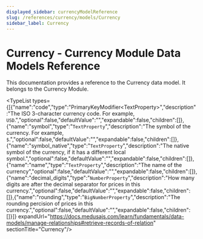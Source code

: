 ```yaml
---
displayed_sidebar: currencyModelReference
slug: /references/currency/models/Currency
sidebar_label: Currency
---
```



# Currency - Currency Module Data Models Reference

This documentation provides a reference to the Currency data model. It belongs to the Currency Module.

<SourceCodeLink link="https://github.com/medusajs/medusa/blob/fc377a136006df0f1c3d5cb6e0be340a486a03f0/packages/modules/currency/src/models/currency.ts#L3" />

<TypeList types={[{"name":"code","type":"PrimaryKeyModifier&#60;TextProperty&#62;","description":"The ISO 3-character currency code. For example, `USD`.","optional":false,"defaultValue":"","expandable":false,"children":[]},{"name":"symbol","type":"`TextProperty`","description":"The symbol of the currency. For example, `$`.","optional":false,"defaultValue":"","expandable":false,"children":[]},{"name":"symbol_native","type":"`TextProperty`","description":"The native symbol of the currency, if it has a different local symbol.","optional":false,"defaultValue":"","expandable":false,"children":[]},{"name":"name","type":"`TextProperty`","description":"The name of the currency","optional":false,"defaultValue":"","expandable":false,"children":[]},{"name":"decimal_digits","type":"`NumberProperty`","description":"How many digits are after the decimal separator for prices in this currency.","optional":false,"defaultValue":"","expandable":false,"children":[]},{"name":"rounding","type":"`BigNumberProperty`","description":"The rounding percision of prices in this currency.","optional":false,"defaultValue":"","expandable":false,"children":[]}]} expandUrl="https://docs.medusajs.com/learn/fundamentals/data-models/manage-relationships#retrieve-records-of-relation" sectionTitle="Currency"/>
